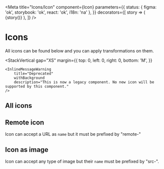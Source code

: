 
<Meta
	title="Icons/Icon"
	component={Icon}
	parameters={{
		status: { figma: 'ok', storybook: 'ok', react: 'ok', i18n: 'na' },
	}}
	decorators={[
		story => (
			<Canvas>
				<IconsProvider />
				<Story>{story()}</Story>
			</Canvas>
		),
	]}
/>

# Icons

All icons can be found below and you can apply transformations on them.

<StackVertical
	gap="XS"
	margin={{
		top: 0,
		left: 0,
		right: 0,
		bottom: 'M',
	}}
>
	<InlineMessageWarning
		title="Deprecated"
		withBackground
		description="This is now a legacy component. No new icon will be supported by this component."
	/>
</StackVertical>

## All icons

<Icons />

## Remote icon

Icon can accept a URL as `name` but it must be prefixed by "remote-"

<IconItem name="remote-url as svg">
	<Icon name="remote-https://unpkg.com/@talend/icons@6.1.5/src/svg/core/abc.svg" />
</IconItem>

## Icon as image

Icon can accept any type of image but their `name` must be prefixed by "src-".

<IconItem name="src-url as img">
	<Icon name="src-https://statics-dev.cloud.talend.com/@talend/common/images/favicon-logo-square.ico" />
</IconItem>

